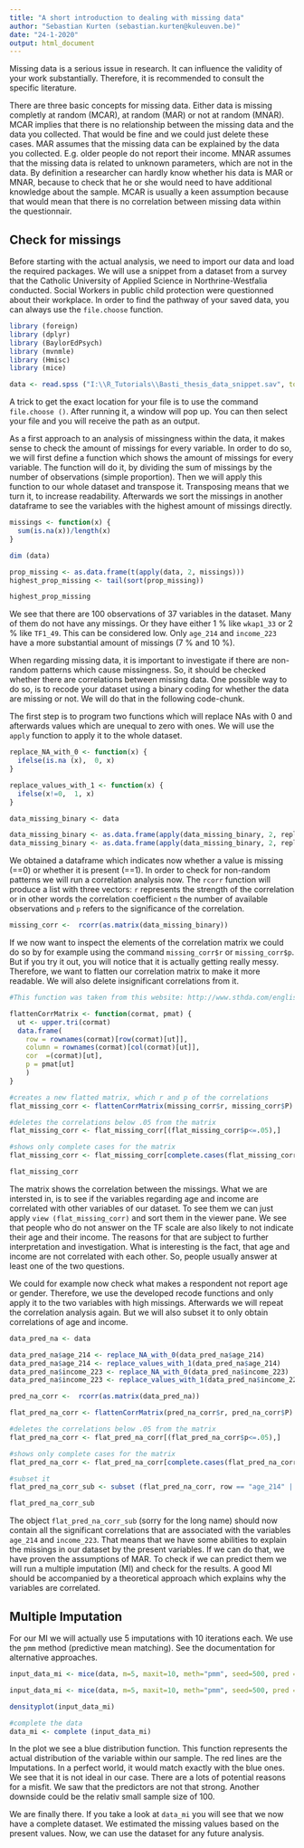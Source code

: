 ---
title: "A short introduction to dealing with missing data"
author: "Sebastian Kurten (sebastian.kurten@kuleuven.be)"
date: "24-1-2020"
output: html_document
---

Missing data is a serious issue in research. It can influence the validity of your work substantially. Therefore, it is recommended to consult the specific literature.

There are three basic concepts for missing data. Either data is missing completly at random (MCAR), at random (MAR) or not at random (MNAR). MCAR implies that there is no relationship between the missing data and the data you collected. That would be fine and we could just delete these cases. MAR assumes that the missing data can be explained by the data you collected. E.g. older people do not report their income. MNAR assumes that the missing data is related to unknown parameters, which are not in the data. By definition a researcher can hardly know whether his data is MAR or MNAR, because to check that he or she would need to have additional knowledge about the sample. MCAR is usually a keen assumption because that would mean that there is no correlation between missing data within the questionnair. 

## Check for missings

Before starting with the actual analysis, we need to import our data and load the required packages. We will use a snippet from a dataset from a survey that the Catholic University of Applied Science in Northrine-Westfalia conducted. Social Workers in public child protection were questionned about their workplace. In order to find the pathway of your saved data, you can always use the `file.choose` function.

```{r setup, echo=TRUE, include=FALSE}

library (foreign)
library (dplyr)
library (BaylorEdPsych)
library (mvnmle)
library (Hmisc)
library (mice)

data <- read.spss ("I:\\R_Tutorials\\Basti_thesis_data_snippet.sav", to.data.frame = TRUE, use.value.labels = FALSE)

```

A trick to get the exact location for your file is to use the command `file.choose ()`. After running it, a window will pop up. You can then select your file and you will receive the path as an output.

As a first approach to an analysis of missingness within the data, it makes sense to check the amount of missings for every variable. In order to do so, we will first define a function which shows the amount of missings for every variable. The function will do it, by dividing the sum of missings by the number of observations (simple proportion). Then we will apply this function to our whole dataset and transpose it. Transposing means that we turn it, to increase readability. Afterwards we sort the missings in another dataframe to see the variables with the highest amount of missings directly.

```{r, checking for missings, echo=TRUE}

missings <- function(x) {
  sum(is.na(x))/length(x)
}

dim (data)

prop_missing <- as.data.frame(t(apply(data, 2, missings)))
highest_prop_missing <- tail(sort(prop_missing))

highest_prop_missing
```

We see that there are 100 observations of 37 variables in the dataset. Many of them do not have any missings. Or they have either 1 % like `wkap1_33` or 2 % like `TF1_49`. This can be considered low. Only `age_214` and `income_223` have a more substantial amount of missings (7 % and 10 %).

When regarding missing data, it is important to investigate if there are non-random patterns which cause missingness. So, it should be checked whether there are correlations between missing data. One possible way to do so, is to recode your dataset using a binary coding for whether the data are missing or not. We will do that in the following code-chunk.

The first step is to program two functions which will replace NAs with 0 and afterwards values which are unequal to zero with ones. We will use the `apply` function to apply it to the whole dataset.

```{r, binary recoding, echo=TRUE}

replace_NA_with_0 <- function(x) {
  ifelse(is.na (x),  0, x)
}

replace_values_with_1 <- function(x) {
  ifelse(x!=0,  1, x)
}

data_missing_binary <- data

data_missing_binary <- as.data.frame(apply(data_missing_binary, 2, replace_NA_with_0))
data_missing_binary <- as.data.frame(apply(data_missing_binary, 2, replace_values_with_1))

```

We obtained a dataframe which indicates now whether a value is missing (==0) or whether it is present (==1). In order to check for non-random patterns we will run a correlation analysis now. The `rcorr` function will produce a list with three vectors: `r` represents the strength of the correlation or in other words the correlation coefficient `n` the number of available observations and `p` refers to the significance of the correlation.

```  {r, correlation analysis, echo=TRUE}

missing_corr <-  rcorr(as.matrix(data_missing_binary))

```

If we now want to inspect the elements of the correlation matrix we could do so by for example using the command `missing_corr$r` or `missing_corr$p`. But if you try it out, you will notice that it is actually getting really messy. Therefore, we want to flatten our correlation matrix to make it more readable. We will also delete insignificant correlations from it.

``` {r, flatten corr matrix, echo=TRUE}

#This function was taken from this website: http://www.sthda.com/english/wiki/correlation-matrix-formatting-and-visualization

flattenCorrMatrix <- function(cormat, pmat) {
  ut <- upper.tri(cormat)
  data.frame(
    row = rownames(cormat)[row(cormat)[ut]],
    column = rownames(cormat)[col(cormat)[ut]],
    cor  =(cormat)[ut],
    p = pmat[ut]
    )
}

#creates a new flatted matrix, which r and p of the correlations
flat_missing_corr <- flattenCorrMatrix(missing_corr$r, missing_corr$P)

#deletes the correlations below .05 from the matrix
flat_missing_corr <- flat_missing_corr[(flat_missing_corr$p<=.05),]

#shows only complete cases for the matrix
flat_missing_corr <- flat_missing_corr[complete.cases(flat_missing_corr),]

flat_missing_corr

```

The matrix shows the correlation between the missings. What we are intersted in, is to see if the variables regarding age and income are correlated with other variables of our dataset. To see them we can just apply `view (flat_missing_corr)` and sort them in the viewer pane. We see that people who do not answer on the TF scale are also likely to not indicate their age and their income. The reasons for that are subject to further interpretation and investigation. What is interesting is the fact, that age and income are not correlated with each other. So, people usually answer at least one of the two questions.

We could for example now check what makes a respondent not report age or gender. Therefore, we use the developed recode functions and only apply it to the two variables with high missings. Afterwards we will repeat the correlation analysis again. But we will also subset it to only obtain correlations of age and income.

``` {r, predictors missigness, echo = TRUE}

data_pred_na <- data

data_pred_na$age_214 <- replace_NA_with_0(data_pred_na$age_214)
data_pred_na$age_214 <- replace_values_with_1(data_pred_na$age_214)
data_pred_na$income_223 <- replace_NA_with_0(data_pred_na$income_223)
data_pred_na$income_223 <- replace_values_with_1(data_pred_na$income_223)

pred_na_corr <-  rcorr(as.matrix(data_pred_na))

flat_pred_na_corr <- flattenCorrMatrix(pred_na_corr$r, pred_na_corr$P)

#deletes the correlations below .05 from the matrix
flat_pred_na_corr <- flat_pred_na_corr[(flat_pred_na_corr$p<=.05),]

#shows only complete cases for the matrix
flat_pred_na_corr <- flat_pred_na_corr[complete.cases(flat_pred_na_corr),]

#subset it
flat_pred_na_corr_sub <- subset (flat_pred_na_corr, row == "age_214" | row =="income_223" | column == "age_214" | column == "income_223")

flat_pred_na_corr_sub
```

The object `flat_pred_na_corr_sub` (sorry for the long name) should now contain all the significant correlations that are associated with the variables `age_214` and `income_223`. That means that we have some abilities to explain the missings in our dataset by the present variables. If we can do that, we have proven the assumptions of MAR. To check if we can predict them we will run a multiple imputation (MI) and check for the results. A good MI should be accompanied by a theoretical approach which explains why the variables are correlated.

## Multiple Imputation

For our MI we will actually use 5 imputations with 10 iterations each. We use the `pmm` method (predictive mean matching). See the documentation for alternative approaches. 

```{r multiple imputation display, echo=TRUE, eval=FALSE}

input_data_mi <- mice(data, m=5, maxit=10, meth="pmm", seed=500, pred = quickpred(data)) 

```

```{r multiple imputation run, include=FALSE}

input_data_mi <- mice(data, m=5, maxit=10, meth="pmm", seed=500, pred = quickpred(data))

```

``` {r, densityplots}

densityplot(input_data_mi)

#complete the data
data_mi <- complete (input_data_mi)

```

In the plot we see a blue distribution function. This function represents the actual distribution of the variable within our sample. The red lines are the Imputations. In a perfect world, it would match exactly with the blue ones. We see that it is not ideal in our case. There are a lots of potential reasons for a misfit. We saw that the predictors are not that strong. Another downside could be the relativ small sample size of 100.

We are finally there. If you take a look at `data_mi` you will see that we now have a complete dataset. We estimated the missing values based on the present values. Now, we can use the dataset for any future analysis.
